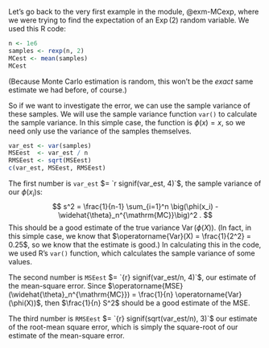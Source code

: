 Let's go back to the very first example in the module, @exm-MCexp, where we were trying to find the expectation of an $\operatorname{Exp}(2)$ random variable. We used this R code:

```r
n <- 1e6
samples <- rexp(n, 2)
MCest <- mean(samples)
MCest
```

(Because Monte Carlo estimation is random, this won't be the *exact* same estimate we had before, of course.)

So if we want to investigate the error, we can use the sample variance of these samples. We will use the sample variance function `var()` to calculate the sample variance. In this simple case, the function is $\phi(x) = x$, so we need only use the variance of the samples themselves.

```r
var_est <- var(samples)
MSEest  <- var_est / n
RMSEest <- sqrt(MSEest)
c(var_est, MSEest, RMSEest)
```

The first number is `var_est` $= `r signif(var_est, 4)`$, the sample variance of our $\phi(x_i)$s:\
$$ s^2 = \frac{1}{n-1} \sum_{i=1}^n \big(\phi(x_i) - \widehat{\theta}_n^{\mathrm{MC}}\big)^2 . $$ This should be a good estimate of the true variance $\operatorname{Var}(\phi(X))$. (In fact, in this simple case, we know that $\operatorname{Var}(X) = \frac{1}{2^2} = 0.25$, so we know that the estimate is good.) In calculating this in the code, we used R's `var()` function, which calculates the sample variance of some values.

The second number is `MSEest` $= `{r} signif(var_est/n, 4)`$, our estimate of the mean-square error. Since $\operatorname{MSE}(\widehat{\theta}_n^{\mathrm{MC}}) = \frac{1}{n} \operatorname{Var}(\phi(X))$, then $\frac{1}{n} S^2$ should be a good estimate of the MSE.

The third number is `RMSEest` $= `{r} signif(sqrt(var_est/n), 3)`$ our estimate of the root-mean square error, which is simply the square-root of our estimate of the mean-square error.
